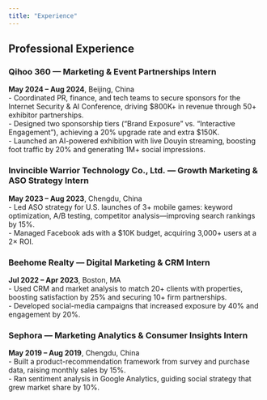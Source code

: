 ```yaml
---
title: "Experience"
---
```


## Professional Experience

::: card
### Qihoo 360 — Marketing & Event Partnerships Intern

**May 2024 – Aug 2024**, Beijing, China\
- Coordinated PR, finance, and tech teams to secure sponsors for the Internet Security & AI Conference, driving \$800K+ in revenue through 50+ exhibitor partnerships.\
- Designed two sponsorship tiers (“Brand Exposure” vs. “Interactive Engagement”), achieving a 20% upgrade rate and extra \$150K.\
- Launched an AI-powered exhibition with live Douyin streaming, boosting foot traffic by 20% and generating 1M+ social impressions.
:::

::: card
### Invincible Warrior Technology Co., Ltd. — Growth Marketing & ASO Strategy Intern

**May 2023 – Aug 2023**, Chengdu, China\
- Led ASO strategy for U.S. launches of 3+ mobile games: keyword optimization, A/B testing, competitor analysis—improving search rankings by 15%.\
- Managed Facebook ads with a \$10K budget, acquiring 3,000+ users at a 2× ROI.
:::

::: card
### Beehome Realty — Digital Marketing & CRM Intern

**Jul 2022 – Apr 2023**, Boston, MA\
- Used CRM and market analysis to match 20+ clients with properties, boosting satisfaction by 25% and securing 10+ firm partnerships.\
- Developed social-media campaigns that increased exposure by 40% and engagement by 20%.
:::

::: card
### Sephora — Marketing Analytics & Consumer Insights Intern

**May 2019 – Aug 2019**, Chengdu, China\
- Built a product-recommendation framework from survey and purchase data, raising monthly sales by 15%.\
- Ran sentiment analysis in Google Analytics, guiding social strategy that grew market share by 10%.
:::
